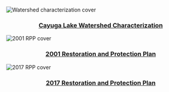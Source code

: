 <br>
<div class="row">

<div class="col-sm-6 col-md-4">
<div class="thumbnail">
<img src="images/characterization_cover.jpg" alt="Watershed characterization cover">
<div class="caption">
<center><h3><a href="documents/CLW_characterization_2000.pdf" target="_blank">Cayuga Lake Watershed Characterization</a></h3></center>
</div>
</div>
</div>

<div class="col-sm-6 col-md-4">
<div class="thumbnail">
<img src="images/2001rpp_cover.jpg" alt="2001 RPP cover">
<div class="caption">
<center><h3><a href="documents/CLW_RPP_2001.pdf" target="_blank">2001 Restoration and Protection Plan</a></h3></center>
</div>
</div>
</div>

<div class="col-sm-6 col-md-4">
<div class="thumbnail">
<img src="images/2017rpp_cover.jpg" alt="2017 RPP cover">
<div class="caption">
<center><h3><a href="documents/clwrpp_2017.pdf" target="_blank">2017 Restoration and Protection Plan</a></h3></center>
</div>
</div>
</div>

</div>